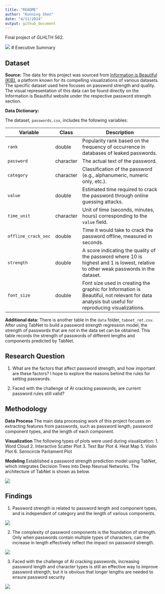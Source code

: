 ```yaml
---
title: "README"
author: "Kunning Shen"
date: "4/11/2024"
output: github_document
---
```


Final project of GLHLTH 562.


![](./figures/p1_wordcloud.png)
# Executive Summary


## Dataset

**Source:**
The data for this project was sourced from [Information is Beautiful (KIB)](https://www.informationisbeautiful.net/), a platform known for its compelling visualizations of various datasets. The specific dataset used here focuses on password strength and quality. The visual representation of this data can be found directly on the Information is Beautiful website under the respective password strength section.


**Data Dictionary:**

The dataset, `passwords.csv`, includes the following variables:

| Variable            | Class      | Description                                                                            |
|---------------------|------------|----------------------------------------------------------------------------------------|
| `rank`              | double     | Popularity rank based on the frequency of occurrence in databases of leaked passwords. |
| `password`          | character  | The actual text of the password.                                                       |
| `category`          | character  | Classification of the password (e.g., alphanumeric, numeric only, etc.).               |
| `value`             | double     | Estimated time required to crack the password through online guessing attacks.         |
| `time_unit`         | character  | Unit of time (seconds, minutes, hours) corresponding to the `value` field.             |
| `offline_crack_sec` | double     | Time it would take to crack the password offline, measured in seconds.                 |
| `strength`          | double     | A score indicating the quality of the password where 10 is highest and 1 is lowest, relative to other weak passwords in the dataset. |
| `font_size`         | double     | Font size used in creating the graphic for Information is Beautiful, not relevant for data analysis but useful for reproducing visualizations. |

**Additional data:**
There is another table in the `data` folder, `tabnet_ret.csv`. After using TabNet to build a password strength regression model, the strength of passwords that are not in the data set can be obtained. This table records the strength of passwords of different lengths and components predicted by TabNet.


## Research Question

1. What are the factors that affect password strength, and how important are these factors? I hope to explore the reasons behind the rules for setting passwords.

2. Faced with the challenge of AI cracking passwords, are current password rules still valid?

## Methodology

**Data Process**
The main data processing work of this project focuses on extracting features from passwords, such as password length, password component types, and the length of each component.

**Visualization**
The following types of plots were used during visualization:
1. Word Cloud
2. Interactive Scatter Plot
3. Text Bar Plot
4. Heat Map
5. Violin Plot
6. Semicircle Parliament Plot

**Modeling**
Established a password strength prediction model using TabNet, which integrates Decision Trees into Deep Neurual Networks. The architecture of TabNet is shown as below.

![](./figures/tabnet.png)

## Findings

1. Password strength is related to password length and component types, and is independent of category and the length of various components.

![](./figures/features.png)

2. The complexity of password components is the foundation of strength. Only when passwords contain multiple types of characters, can the increase in length effectively reflect the impact on password strength.

![](./figures/tabnet_test_ret.png)

3. Faced with the challenge of AI cracking passwords, increasing password length and character types is still an effective way to improve password strength, but it is obvious that longer lengths are needed to ensure password security

![](./figures/p8_AI_heat.png)